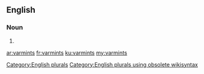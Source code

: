 ==English==

===Noun===
{{head|en}}

# {{plural of|varmint}}

[[Category:English plurals]][[Category:English plurals using obsolete wikisyntax]]

[[ar:varmints]]
[[fr:varmints]]
[[ku:varmints]]
[[my:varmints]]